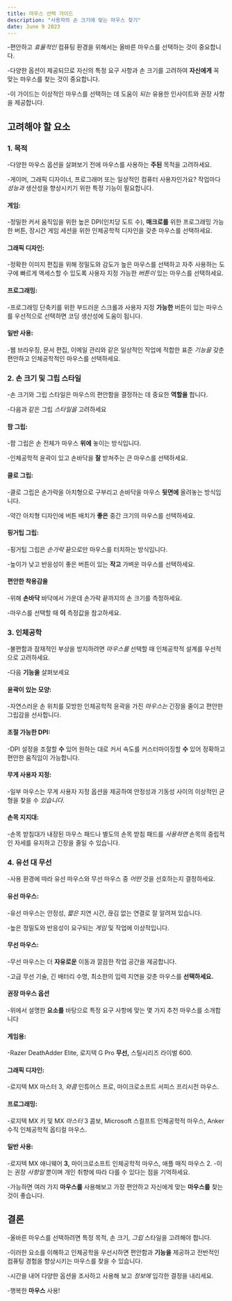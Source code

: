 ```yaml
---
title: 마우스 선택 가이드
description: "사용자의 손 크기에 맞는 마우스 찾기"
date: June 9 2023
---
```


-편안하고 _효율적인_ 컴퓨팅 환경을 위해서는 올바른 마우스를 선택하는 것이 중요합니다. 


-다양한 옵션이 제공되므로 자신의 특정 요구 사항과 손 크기를 고려하여 **자신에게** 꼭 맞는 마우스를 찾는 것이 중요합니다. 


-이 가이드는 이상적인 마우스를 선택하는 데 도움이 _되는_ 유용한 인사이트와 권장 사항을 제공합니다.

## 고려해야 할 요소
### 1. 목적
-다양한 마우스 옵션을 살펴보기 전에 마우스를 사용하는 **주된** 목적을 고려하세요. 


-게이머, 그래픽 디자이너, 프로그래머 또는 일상적인 컴퓨터 사용자인가요? 작업마다 _성능과_ 생산성을 향상시키기 위한 특정 기능이 필요합니다.

#### 게임: 
-정밀한 커서 움직임을 위한 높은 DPI(인치당 도트 수), **매크로를** 위한 프로그래밍 가능한 버튼, 장시간 게임 세션을 위한 인체공학적 디자인을 갖춘 마우스를 선택하세요.
#### 그래픽 디자인: 
-정확한 이미지 편집을 위해 정밀도와 감도가 높은 마우스를 선택하고 자주 사용하는 도구에 빠르게 액세스할 수 있도록 사용자 지정 가능한 _버튼이_ 있는 마우스를 선택하세요.
#### 프로그래밍: 
-프로그래밍 단축키를 위한 부드러운 스크롤과 사용자 지정 **가능한** 버튼이 있는 마우스를 우선적으로 선택하면 코딩 생산성에 도움이 됩니다.
#### 일반 사용: 
-웹 브라우징, 문서 편집, 이메일 관리와 같은 일상적인 작업에 적합한 표준 _기능을_ 갖춘 편안하고 인체공학적인 마우스를 선택하세요.
### 2. 손 크기 및 그립 스타일
-손 크기와 그립 스타일은 마우스의 편안함을 결정하는 데 중요한 **역할을** 합니다. 


-다음과 같은 그립 _스타일을_ 고려하세요

#### 팜 그립: 
-팜 그립은 손 전체가 마우스 **위에** 놓이는 방식입니다. 


-인체공학적 윤곽이 있고 손바닥을 **잘** 받쳐주는 큰 마우스를 선택하세요.
#### 클로 그립: 
-클로 그립은 손가락을 아치형으로 구부리고 손바닥을 마우스 **뒷면에** 올려놓는 방식입니다. 


-약간 아치형 디자인에 버튼 배치가 **좋은** 중간 크기의 마우스를 선택하세요.
#### 핑거팁 그립: 
-핑거팁 그립은 _손가락_ 끝으로만 마우스를 터치하는 방식입니다. 


-높이가 낮고 반응성이 좋은 버튼이 있는 **작고** 가벼운 마우스를 선택하세요.
#### 편안한 착용감을 
-위해 **손바닥** 바닥에서 가운데 손가락 끝까지의 손 크기를 측정하세요. 


-마우스를 선택할 때 **이** 측정값을 참고하세요.

### 3. 인체공학
-불편함과 잠재적인 부상을 방지하려면 _마우스를_ 선택할 때 인체공학적 설계를 우선적으로 고려하세요. 


-다음 **기능을** 살펴보세요

#### 윤곽이 있는 모양: 
-자연스러운 손 위치를 모방한 인체공학적 윤곽을 가진 _마우스는_ 긴장을 줄이고 편안한 그립감을 선사합니다.
#### 조절 가능한 DPI: 
-DPI 설정을 조절할 **수** 있어 원하는 대로 커서 속도를 커스터마이징할 **수** 있어 정확하고 편안한 움직임이 가능합니다.
#### 무게 사용자 지정: 
-일부 마우스는 무게 사용자 지정 옵션을 제공하여 안정성과 기동성 사이의 이상적인 균형을 찾을 수 _있습니다._
#### 손목 지지대: 
-손목 받침대가 내장된 마우스 패드나 별도의 손목 받침 패드를 _사용하면_ 손목의 중립적인 자세를 유지하고 긴장을 줄일 수 있습니다.
### 4. 유선 대 무선
-사용 환경에 따라 유선 마우스와 무선 마우스 중 _어떤_ 것을 선호하는지 결정하세요.

#### 유선 마우스: 
-유선 마우스는 안정성, _짧은_ 지연 시간, 끊김 없는 연결로 잘 알려져 있습니다. 


-높은 정밀도와 반응성이 요구되는 _게임_ 및 작업에 이상적입니다.
#### 무선 마우스: 
-무선 마우스는 더 **자유로운** 이동과 깔끔한 작업 공간을 제공합니다. 


-고급 무선 기술, 긴 배터리 수명, 최소한의 입력 지연을 갖춘 마우스를 **선택하세요.**
#### 권장 마우스 옵션
-위에서 설명한 **요소를** 바탕으로 특정 요구 사항에 맞는 몇 가지 추천 마우스를 소개합니다

#### 게임용: 
-Razer DeathAdder Elite, 로지텍 G Pro **무선,** 스틸시리즈 라이벌 600.
#### 그래픽 디자인: 
-로지텍 MX 마스터 3, _와콤_ 인튜어스 프로, 마이크로소프트 서피스 프리시전 마우스.
#### 프로그래밍: 
-로지텍 MX 키 및 MX _마스터_ 3 콤보, Microsoft 스컬프트 인체공학적 마우스, Anker 수직 인체공학적 옵티컬 마우스.
#### 일반 사용: 
-로지텍 MX 애니웨어 **3,** 마이크로소프트 인체공학적 마우스, 애플 매직 마우스 2.
-이는 권장 _사항일_ 뿐이며 개인 취향에 따라 다를 수 있다는 점을 기억하세요. 


-가능하면 여러 가지 **마우스를** 사용해보고 가장 편안하고 자신에게 맞는 **마우스를** 찾는 것이 좋습니다.

## 결론
-올바른 마우스를 선택하려면 특정 목적, 손 크기, _그립_ 스타일을 고려해야 합니다. 


-이러한 요소를 이해하고 인체공학을 우선시하면 편안함과 **기능을** 제공하고 전반적인 컴퓨팅 경험을 향상시키는 마우스를 찾을 수 있습니다. 


-시간을 내어 다양한 옵션을 조사하고 사용해 보고 _정보에_ 입각한 결정을 내리세요. 


-행복한 **마우스** 사용!
